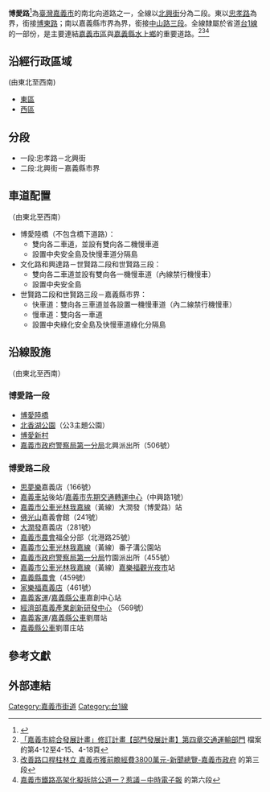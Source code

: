 {{Infobox TwRoad2|
|code={{Jct|country=TWN|PH|1}}
|name=博愛路
|eng_name=Bo'ai Road
|level=聯外道路
|length=4.7
|speedhigh=50 km/hr （世賢路以北路段）、<br>60（世賢路以南路段）
|start=[[忠孝路_(嘉義市)|忠孝路]]，接[[博東路_(嘉義市)|博東路]]
|end=嘉義縣市界，<br>接[[中山路_(水上鄉)|中山路三段]]
|junction=[[File:TW_PHW1.svg|24px]][[忠孝路_(嘉義市)|忠孝路]]、<br>[[文化路_(嘉義市)|文化路]]和[[興達路|興達路]]、<br>[[自由路_(嘉義市)|自由路]]和[[北興陸橋|北興陸橋]]、<br>[[中興路_(嘉義市)|中興路]]、[[北港路|北港路]]、<br>[[File:TW_CHW159.svg|24px]][[友愛路_(嘉義市)|友愛路]]和[[嘉雄陸橋|嘉雄陸橋]]、<br>[[大同路_(嘉義市)|大同路]]、[[玉山路|玉山路]]、<br>[[中興路_(嘉義市)|中興路]]和[[興業西路|興業西路]]、<br>[[File:TW_PHW18.svg|24px]][[世賢路|世賢路二段和三段]]、<br>[[大聖路|大聖路]]<br/>
|left=[[中山路_(水上鄉)|中山路三段]]
|leftdirection=S
|right=[[博東路_(嘉義市)|博東路]]
|rightdirection=E
}}

'''博愛路'''<ref>{{cite web |author1=王善嬿 |title=〈中部〉嘉市鐵高臨時軌施工 明年博愛陸橋半封 |url=http://news.ltn.com.tw/news/local/paper/1207041 |website=中時電子報 |accessdate=2018-12-19 |archive-date=2020-09-21 |archive-url=https://web.archive.org/web/20200921031416/https://news.ltn.com.tw/news/local/paper/1207041 |dead-url=no }}</ref>為[[臺灣|臺灣]][[嘉義市|嘉義市]]的南北向道路之一，全線以[[北興街_(嘉義市)|北興街]]分為二段。東以[[忠孝路_(嘉義市)|忠孝路]]為界，銜接[[博東路_(嘉義市)|博東路]]；南以嘉義縣市界為界，銜接[[中山路_(水上鄉)|中山路三段]]。全線隸屬於省道[[台1線|台1線]]的一部份，是主要連結[[嘉義市|嘉義市區]]與[[嘉義縣|嘉義縣]][[水上鄉|水上鄉]]的重要道路。<ref>[https://www.chiayi.gov.tw/98_plan/file/part4.doc 「嘉義市綜合發展計畫」修訂計畫【部門發展計畫】第四章交通運輸部門] {{Wayback|url=https://www.chiayi.gov.tw/98_plan/file/part4.doc |date=20180916093707 }}檔案的第4-12至4-15、4-18頁</ref><ref>[https://www.chiayi.gov.tw/2015web/02_news/content.aspx?id=54456 改善路口桿柱林立 嘉義市獲前瞻經費3800萬元-新聞總覽-嘉義市政府] {{Wayback|url=https://www.chiayi.gov.tw/2015web/02_news/content.aspx?id=54456 |date=20190513071852 }}的第三段</ref><ref>[https://www.chinatimes.com/realtimenews/20170505005537-260407 嘉義市鐵路高架化擬拆除公道一？惹議－中時電子報] {{Wayback|url=https://www.chinatimes.com/realtimenews/20170505005537-260407 |date=20190513095128 }}的第六段</ref>

==沿經行政區域==
(由東北至西南)
*[[東區_(嘉義市)|東區]]
*[[西區_(嘉義市)|西區]]

==分段==
*一段:忠孝路－北興街
*二段:北興街－嘉義縣市界

==車道配置==
（由東北至西南）
*博愛陸橋（不包含橋下道路）：
**雙向各二車道，並設有雙向各二機慢車道
**設置中央安全島及快慢車道分隔島
*文化路和興達路－世賢路二段和世賢路三段：
**雙向各二車道並設有雙向各一機慢車道（內線禁行機慢車）
**設置中央安全島
*世賢路二段和世賢路三段－嘉義縣市界：
**快車道：雙向各三車道並各設置一機慢車道（內二線禁行機慢車）
**慢車道：雙向各一車道
**設置中央綠化安全島及快慢車道綠化分隔島

== 沿線設施 ==
（由東北至西南）
===博愛路一段===
*[[博愛陸橋|博愛陸橋]]
*[[北香湖公園|北香湖公園]]（公3主題公園）
*[[博愛新村|博愛新村]]
*[[中華民國警察分局列表#嘉義市政府警察局|嘉義市政府警察局第一分局]]北興派出所（506號）

===博愛路二段===
*[[思夢樂|思夢樂]]嘉義店（166號）
* [[嘉義車站|嘉義車站]]後站/[[嘉義市先期交通轉運中心|嘉義市先期交通轉運中心]]（中興路1號）
*[[嘉義市公車|嘉義市公車]][[台灣好行光林我嘉線|光林我嘉線]]（黃線）大潤發（博愛路）站
*[[佛光山|佛光山]]嘉義會館（241號）
*[[大潤發|大潤發]]嘉義店（281號）
*[http://cycfa.naffic.org.tw/default2.aspx?EpfJdId9UuCM43XlWesODVcrQKjZmI62 嘉義市農會]{{Wayback|url=http://cycfa.naffic.org.tw/default2.aspx?EpfJdId9UuCM43XlWesODVcrQKjZmI62 |date=20160304123647 }}福全分部（北港路25號）
*[[嘉義市公車|嘉義市公車]][[台灣好行光林我嘉線|光林我嘉線]]（黃線）番子溝公園站
*[[台灣警察分局列表#嘉義市政府警察局|嘉義市政府警察局第一分局]]竹園派出所（455號）
*[[嘉義市公車|嘉義市公車]][[台灣好行光林我嘉線|光林我嘉線]]（黃線）[[嘉樂福觀光夜市|嘉樂福觀光夜市]]站
*[http://www.cyfa.org.tw/home.asp 嘉義縣農會]{{Wayback|url=http://www.cyfa.org.tw/home.asp |date=20171119031246 }}（459號）
*[[家樂福|家樂福]][https://www.carrefour.com.tw/storedetail.html?storeid=ad56510a-9483-4033-9bcf-972707591d70 嘉義店]（461號）
*[[嘉義客運|嘉義客運]]/[[嘉義縣公車|嘉義縣公車]]嘉創中心站
*[[中華民國經濟部|經濟部]][http://www.ciic.org.tw/cht/index.php 嘉義產業創新研發中心] {{Wayback|url=http://www.ciic.org.tw/cht/index.php |date=20200918135521 }}（569號）
*[[嘉義客運|嘉義客運]]/[[嘉義縣公車|嘉義縣公車]]劉厝站
*[[嘉義縣公車|嘉義縣公車]]劉厝庄站

==參考文獻==
{{reflist}}

== 外部連結 ==
{{嘉義市重要道路}}

{{DEFAULTSORT:Bo'ai}}
[[Category:嘉義市街道|Category:嘉義市街道]]
[[Category:台1線|Category:台1線]]